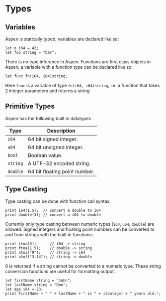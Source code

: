 
# Types

## Variables

Aspen is statically typed, variables are declared like so:

```
let n i64 = 42;
let foo string = "bar";
```

There is no type inference in Aspen. Functions are first class objects in Aspen, a variable with a function type can be declared like so:

```
let func fn(i64, i64)string;
```

Here `func` is a variable of type `fn(i64, i64)string`, i.e. a function that takes 2 integer parameters and returns a string.

## Primitive Types

Aspen has the following built in datatypes

| Type     | Description                   |
| -------- | ----------------------------- |
| `i64`    | 64 bit signed integer.        |
| `u64`    | 64 bit unsigned integer.      |
| `bool`   | Boolean value.                |
| `string` | A UTF-32 encoded string.      |
| `double` | 64 bit floating point number. |

## Type Casting

Type casting can be done with function call syntax.

```
print i64(1.5);  // convert a double to i64
print double(3); // convert a i64 to double
```

Currently only type casting between numeric types (`i64`, `u64`, `double`) are allowed. Signed integers and floating point numbers can be converted to and from strings with the built in functions:

```
print itoa(3);      // i64 -> string
print ftoa(1.5);    // double -> string
print atoi("9");    // string -> i64
print atof("3.14"); // string -> double
```

0 is returned if a string cannot be converted to a numeric type. These string conversion functions are useful for formatting output.

```
let firstName string = "John";
let lastName string = "Doe";
let age i64 = 23;
print firstName + " " + lastName + " is " + itoa(age) + " years old.";
```

